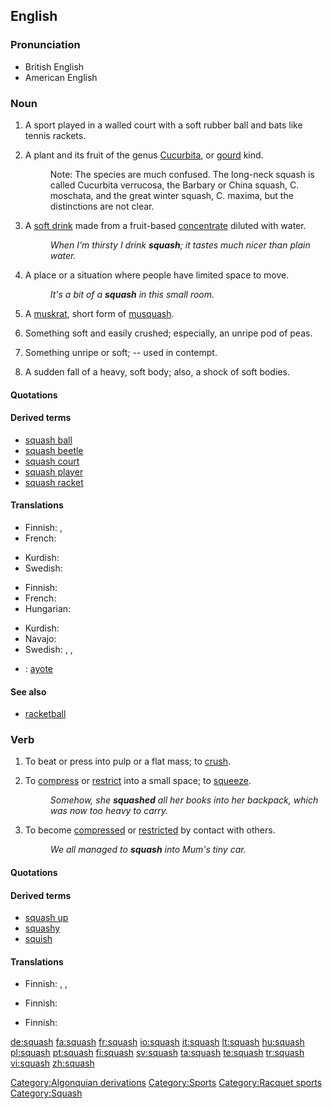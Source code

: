 {{wikipedia}}
==English==

===Pronunciation===
* British English {{IPA|/'skwɒʃ/}}
* American English {{IPA|/'skwɑʃ/}}
*: {{rhymes|ɒʃ}}

===Noun===
{{en-noun|es|-}}

# {{uncountable}} A sport played in a walled court with a soft rubber ball and bats like tennis rackets.
# {{countable}} {{botany}} A plant and its fruit of the genus [[Cucurbita]], or [[gourd]] kind.
#: Note: The species are much confused.  The long-neck squash is called Cucurbita verrucosa, the Barbary or China squash, C. moschata, and the great winter squash, C. maxima, but the distinctions are not clear.
# {{British}} A [[soft drink]] made from a fruit-based [[concentrate]] diluted with water.
#: ''When I'm thirsty I drink '''squash'''; it tastes much nicer than plain water.''
# A place or a situation where people have limited space to move.
#: ''It's a bit of a '''squash''' in this small room.''
# {{context|obsolete|zoo|countable}} A [[muskrat]], short form of [[musquash]].
# {{obsolete}} {{countable}} Something soft and easily crushed; especially, an unripe pod of peas.
# {{obsolete}} {{countable}} Something unripe or soft; -- used in contempt.
# {{countable}} {{obsolete}} A sudden fall of a heavy, soft body; also, a shock of soft bodies.

====Quotations====
{{seecites}}

====Derived terms====
* [[squash ball]]
* [[squash beetle]]
* [[squash court]]
* [[squash player]]
* [[squash racket]]

====Translations====
{{trans-top|The sport}}
* Finnish: {{t+|fi|squash}}, {{t-|fi|kössi}}
* French: {{t+|fr|squash|m}}
{{trans-mid}}
* Kurdish: {{ku-Arab|[[سکواش]]}}
* Swedish: {{t+|sv|squash|c}}
{{trans-bottom}}

{{trans-top|plant and its fruit of the genus Cucurbita}}
* Finnish: {{t+|fi|kurpitsa}}
* French: {{t+|fr|courge}}
* Hungarian: {{t+|hu|tök}}
{{trans-mid}}
* Kurdish: {{ku-Arab|[[کودی]]}}
* Navajo: {{tø|nv|naayízí}}
* Swedish: {{t+|sv|squash|c}}, {{t+|sv|zucchini|c}}, {{t-|sv|courgette|c}}
{{trans-bottom}}

{{checktrans-top}}
<!---Please remove this template once the word has been placed in its appropriate table-->
* {{ttbc|Spanish}}: [[ayote]]
{{trans-bottom}}

====See also====
* [[racketball]]

===Verb===
{{en-verb|squash|es}}

# {{transitive}} To beat or press into pulp or a flat mass; to [[crush]].
# {{transitive}} To [[compress]] or [[restrict]] into a small space; to [[squeeze]].
#: ''Somehow, she '''squashed''' all her books into her backpack, which was now too heavy to carry.''
# {{intransitive}} To become [[compressed]] or [[restricted]] by contact with others.
#: ''We all managed to '''squash''' into Mum's tiny car.''

====Quotations====
{{seecites}}

====Derived terms====
* [[squash up]]
* [[squashy]]
* [[squish]]

====Translations====
{{trans-top|to beat or press into pulp or flat mass}}
* Finnish: {{t-|fi|murskata}}, {{t-|fi|puristaa}}, {{t|fi|soseuttaa}}
{{trans-mid}}
{{trans-bottom}}

{{trans-top|to compress}}
* Finnish: {{t-|fi|ahtaa}}
{{trans-mid}}
{{trans-bottom}}

{{trans-top|to be compressed}}
* Finnish: {{t+|fi|ahtautua}}
{{trans-mid}}
{{trans-bottom}}

[[Category:Algonquian derivations]]
[[Category:Sports]]
[[Category:Racquet sports]]
[[Category:Squash]]

[[de:squash]]
[[fa:squash]]
[[fr:squash]]
[[io:squash]]
[[it:squash]]
[[lt:squash]]
[[hu:squash]]
[[pl:squash]]
[[pt:squash]]
[[fi:squash]]
[[sv:squash]]
[[ta:squash]]
[[te:squash]]
[[tr:squash]]
[[vi:squash]]
[[zh:squash]]